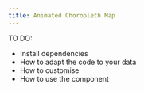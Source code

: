 ```yaml
---
title: Animated Choropleth Map
---
```


TO DO:
- Install dependencies
- How to adapt the code to your data
- How to customise
- How to use the component
